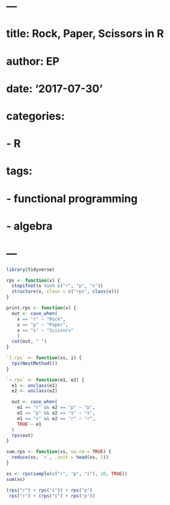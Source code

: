 # ---
# title: Rock, Paper, Scissors in R
# author: EP
# date: '2017-07-30'
# categories:
#   - R
# tags:
#   - functional programming
#   - algebra
# ---

```r
library(tidyverse)

rps <- function(x) {
  stopifnot(x %in% c("r", "p", "s"))
  structure(x, class = c("rps", class(x)))
}

print.rps <- function(x) {
  out <- case_when(
    x == "r" ~ "Rock",
    x == "p" ~ "Paper",
    x == "s" ~ "Scissors"
    )
  cat(out, " ")
}

`[.rps` <- function(xs, i) {
  rps(NextMethod())
}

`+.rps` <- function(e1, e2) {
  e1 <- unclass(e1)
  e2 <- unclass(e2)

  out <- case_when(
    e1 == "r" && e2 == "p" ~ "p",
    e1 == "p" && e2 == "s" ~ "s",
    e1 == "s" && e2 == "r" ~ "r",
    TRUE ~ e1
  )
  rps(out)
}

sum.rps <- function(xs, na.rm = TRUE) {
  reduce(xs, `+`, .init = head(xs, 1))
}

xs <- rps(sample(c("r", "p", "s"), 10, TRUE))
sum(xs)

(rps("r") + rps("s")) + rps("p")
 rps("r") + (rps("s") + rps("p"))
```
